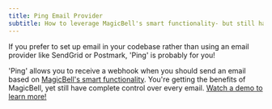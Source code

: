 ```yaml
---
title: Ping Email Provider
subtitle: How to leverage MagicBell's smart functionality- but still have complete control over emails. The best of both worlds!
---
```


If you prefer to set up email in your codebase rather than using an email provider like SendGrid or Postmark, 'Ping' is probably for you!

'Ping' allows you to receive a webhook when you should send an email based on [MagicBell's smart functionality](https://www.youtube.com/watch?v=P4gPQjs1bnQ). You're getting the benefits of MagicBell, yet still have complete control over every email. [Watch a demo to learn more!](https://www.youtube.com/watch?v=I7Ej9oBUhCY)